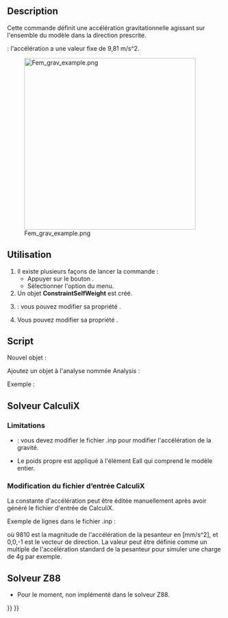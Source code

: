 <languages/>

{{Docnav/fr
|[[FEM_ConstraintCentrif/fr|Charge centrifuge]]
|[[FEM_ConstraintInitialTemperature/fr|Température initiale]]
|[[FEM_Workbench/fr|Atelier FEM]]
|IconL=FEM_ConstraintCentrif.svg
|IconR=FEM_ConstraintInitialTemperature.svg
|IconC=Workbench_FEM.svg
}}

{{GuiCommandContainer
|
{{GuiCommand/fr
|Name=FEM ConstraintSelfWeight
|Name/fr=FEM Charge de gravité
|MenuLocation=Modèle → Conditions limites et charges mécaniques → Charge de gravité
|Workbenches=[[FEM_Workbench/fr|FEM]]
|SeeAlso=[[FEM_tutorial/fr|FEM Tutoriel]]
}}
{{GuiCommandFemInfo/fr
|Solvers=CalculiX, Elmer
}}
}}

==Description==

Cette commande définit une accélération gravitationnelle agissant sur l'ensemble du modèle dans la direction prescrite.

{{VersionMinus/fr|0.21}} : l'accélération a une valeur fixe de 9,81 m/s^2.

[[Image:Fem_grav_example.png|400px]]

{{Caption|Un cantilever avec une masse à son extrémité soumis à une charge gravitationnelle}}

<span id="Usage"></span>
==Utilisation==

# Il existe plusieurs façons de lancer la commande :
#* Appuyer sur le bouton {{Button|[[Image:FEM_ConstraintSelfWeight.svg|16px]] [[FEM_ConstraintSelfWeight/fr|Charge de gravité]]}}.
#* Sélectionner l'option {{MenuCommand|Modèle → Conditions limites et charges mécaniques → [[Image:FEM_ConstraintSelfWeight.svg|16px]] Charge de gravité}} du menu.
# Un objet '''ConstraintSelfWeight''' est créé.
# {{Version/fr|1.0}} : vous pouvez modifier sa propriété {{PropertyData|Gravity Acceleration}}.
# Vous pouvez modifier sa propriété {{PropertyData|Gravity Direction}}.

<span id="Scripting"></span>
==Script==

Nouvel objet :

{{Code|code=
import ObjectsFem
ObjectsFem.makeConstraintSelfWeight(name)
}}

Ajoutez un objet à l'analyse nommée Analysis :

{{Code|code=
App.ActiveDocument.Analysis.Member = App.ActiveDocument.Analysis.Member + [(object)]
}}

Exemple :

{{Code|code=
import ObjectsFem
selfweight_obj = ObjectsFem.makeConstraintSelfWeight("MySelfWeightObject")
App.ActiveDocument.Analysis.Member = App.ActiveDocument.Analysis.Member + [selfweight_obj]
}}

<span id="Solver_CalculiX"></span>
== Solveur CalculiX ==

===Limitations===

*{{VersionMinus/fr|0.21}} : vous devez modifier le fichier .inp pour modifier l'accélération de la gravité.
*Le poids propre est appliqué à l'élément Eall qui comprend le modèle entier.

<span id="Editing_CalculiX_input_file"></span>
=== Modification du fichier d’entrée CalculiX ===

La constante d'accélération peut être éditée manuellement après avoir généré le fichier d'entrée de CalculiX.

Exemple de lignes dans le fichier .inp :

{{Code|code=
*DLOAD
Eall,GRAV,9810,0.0,0.0,-1.0
}}

où 9810 est la magnitude de l'accélération de la pesanteur en [mm/s^2], et 0,0,-1 est le vecteur de direction. La valeur peut être définie comme un multiple de l'accélération standard de la pesanteur pour simuler une charge de 4g par exemple.

<span id="Solver_Z88"></span>
== Solveur Z88 ==

* Pour le moment, non implémenté dans le solveur Z88.


{{Docnav/fr
|[[FEM_ConstraintCentrif/fr|Charge centrifuge]]
|[[FEM_ConstraintInitialTemperature/fr|Température initiale]]
|[[FEM_Workbench/fr|Atelier FEM]]
|IconL=FEM_ConstraintCentrif.svg
|IconR=FEM_ConstraintInitialTemperature.svg
|IconC=Workbench_FEM.svg
}}

{{FEM_Tools_navi{{#translation:}}}}
{{Userdocnavi{{#translation:}}}}
